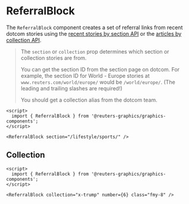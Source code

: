

<Meta of={ReferralBlockStories} />

# ReferralBlock

The `ReferralBlock` component creates a set of referral links from recent dotcom stories using the [recent stories by section API](https://www.reuters.com/pf/api/v3/content/fetch/recent-stories-by-sections-v1?query=%7B%22section_ids%22%3A%22%2Fworld%2F%22%2C%22size%22%3A20%2C%22website%22%3A%22reuters%22%7D) or the [articles by collection API](https://www.reuters.com/pf/api/v3/content/fetch/articles-by-collection-alias-or-id-v1?query=%7B%22collection_alias%22%3A%22x-trump%22%2C%22size%22%3A20%2C%22website%22%3A%22reuters%22%7D).

> The `section` or `collection` prop determines which section or collection stories are from.
>
> You can get the section ID from the section page on dotcom. For example, the section ID for World - Europe stories at `www.reuters.com/world/europe/` would be `/world/europe/`. (The leading and trailing slashes are required!)
>
> You should get a collection alias from the dotcom team.

```svelte
<script>
  import { ReferralBlock } from '@reuters-graphics/graphics-components';
</script>

<ReferralBlock section="/lifestyle/sports/" />
```

<Canvas of={ReferralBlockStories.Demo} />

## Collection

```svelte
<script>
  import { ReferralBlock } from '@reuters-graphics/graphics-components';
</script>

<ReferralBlock collection="x-trump" number={6} class="fmy-8" />
```
